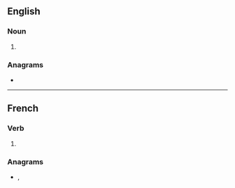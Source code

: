 {{also|Fermions|fermións|férmions}}
==English==

===Noun===
{{head|en|noun form}}

# {{plural of|en|fermion}}

===Anagrams===
* {{anagrams|en|a=efimnors|ensiform|sfermion}}

----

==French==

===Verb===
{{head|fr|verb form}}

# {{inflection of|fr|fermer||1|p|impf|indc|;|1|p|pres|subj}}

===Anagrams===
* {{l|fr|informes}}, {{l|fr|informés}}